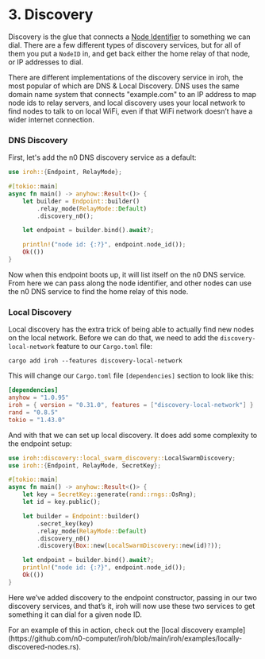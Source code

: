 
# 3. Discovery

Discovery is the glue that connects a [Node Identifier](/docs/concepts/endpoint#node-identifiers) to something we can dial. There are a few different types of discovery services, but for all of them you put a `NodeID` in, and get back either the home relay of that node, or IP addresses to dial.

There are different implementations of the discovery service in iroh, the most popular of which are DNS & Local Discovery. DNS uses the same domain name system that connects "example.com" to an IP address to map node ids to relay servers, and local discovery uses your local network to find nodes to talk to on local WiFi, even if that WiFi network doesn’t have a wider internet connection.

### DNS Discovery

First, let's add the n0 DNS discovery service as a default:

```rust
use iroh::{Endpoint, RelayMode};

#[tokio::main]
async fn main() -> anyhow::Result<()> {
    let builder = Endpoint::builder()
        .relay_mode(RelayMode::Default)
        .discovery_n0();

    let endpoint = builder.bind().await?;

    println!("node id: {:?}", endpoint.node_id());
    Ok(())
}
```

Now when this endpoint boots up, it will list itself on the n0 DNS service. From here we can pass along the node identifier, and other nodes can use the n0 DNS service to find the home relay of this node.

### Local Discovery

Local discovery has the extra trick of being able to actually find new nodes on the local network. Before we can do that, we need to add the `discovery-local-network` feature to our `Cargo.toml` file:

```
cargo add iroh --features discovery-local-network
```

This will change our `Cargo.toml` file `[dependencies]` section to look like this:

```toml
[dependencies]
anyhow = "1.0.95"
iroh = { version = "0.31.0", features = ["discovery-local-network"] }
rand = "0.8.5"
tokio = "1.43.0"
```

And with that we can set up local discovery. It does add some complexity to the endpoint setup:

```rust
use iroh::discovery::local_swarm_discovery::LocalSwarmDiscovery;
use iroh::{Endpoint, RelayMode, SecretKey};

#[tokio::main]
async fn main() -> anyhow::Result<()> {
    let key = SecretKey::generate(rand::rngs::OsRng);
    let id = key.public();

    let builder = Endpoint::builder()
        .secret_key(key)
        .relay_mode(RelayMode::Default)
        .discovery_n0()
        .discovery(Box::new(LocalSwarmDiscovery::new(id)?));

    let endpoint = builder.bind().await?;
    println!("node id: {:?}", endpoint.node_id());
    Ok(())
}
```

Here we’ve added discovery to the endpoint constructor, passing in our two discovery services, and that’s it, iroh will now use these two services to get something it can dial for a given node ID.

<Note>
    For an example of this in action, check out the [local discovery example](https://github.com/n0-computer/iroh/blob/main/iroh/examples/locally-discovered-nodes.rs).
</Note>

<div className='flex'>
  <div className="flex flex-col items-start gap-3">
    <PageLink label="Previous" page={{ href: "/docs/tour/2-relays", title: "Relays" }} previous />
  </div>
  <div className="ml-auto flex flex-col items-end gap-3">
    <PageLink label="Next" page={{ href: "/docs/tour/4-protocols", title: "Protocols" }} />
  </div>
</div>
